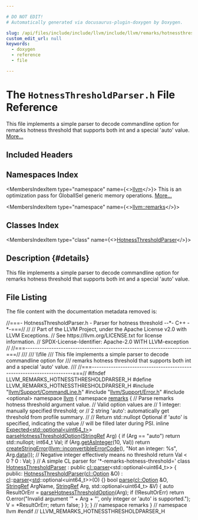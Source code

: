 ```yaml
---

# DO NOT EDIT!
# Automatically generated via docusaurus-plugin-doxygen by Doxygen.

slug: /api/files/include/include/llvm/include/llvm/remarks/hotnessthresholdparser-h
custom_edit_url: null
keywords:
  - doxygen
  - reference
  - file

---
```





# The `HotnessThresholdParser.h` File Reference

<DoxygenPage pluginConfig={pluginConfig}>

This file implements a simple parser to decode commandline option for remarks hotness threshold that supports both int and a special &#39;auto&#39; value. <a href="#details">More...</a>

## Included Headers

<IncludesList>
<IncludesListItem
  filePath="llvm/Support/CommandLine.h"
  permalink="/docs/api/files/include/include/llvm/include/llvm/support/commandline-h"
  isLocal="true" />
<IncludesListItem
  filePath="llvm/Support/Error.h"
  permalink="/docs/api/files/include/include/llvm/include/llvm/support/error-h"
  isLocal="true" />
<IncludesListItem
  filePath="optional"
  permalink=""
  isLocal="false" />
</IncludesList>

## Namespaces Index

<MembersIndex>

<MembersIndexItem
  type="namespace"
  name={<><a href="/docs/api/namespaces/llvm">llvm</a></>}>
This is an optimization pass for GlobalISel generic memory operations. <a href="/docs/api/namespaces/llvm/#details">More...</a>
</MembersIndexItem>

<MembersIndexItem
  type="namespace"
  name={<><a href="/docs/api/namespaces/llvm/remarks">llvm::remarks</a></>}>
</MembersIndexItem>

</MembersIndex>

## Classes Index

<MembersIndex>

<MembersIndexItem
  type="class"
  name={<><a href="/docs/api/classes/llvm/remarks/hotnessthresholdparser">HotnessThresholdParser</a></>}>
</MembersIndexItem>

</MembersIndex>

## Description {#details}

This file implements a simple parser to decode commandline option for remarks hotness threshold that supports both int and a special &#39;auto&#39; value.

## File Listing

The file content with the documentation metadata removed is:

<ProgramListing>

<Link id="l00001" /><CodeLine lineNumber="1"><span class="doxyHighlightComment">//===- HotnessThresholdParser.h - Parser for hotness threshold --&#42;- C++ -&#42;-===//</span></CodeLine>
<Link id="l00002" /><CodeLine lineNumber="2"><span class="doxyHighlightComment">//</span></CodeLine>
<Link id="l00003" /><CodeLine lineNumber="3"><span class="doxyHighlightComment">// Part of the LLVM Project, under the Apache License v2.0 with LLVM Exceptions.</span></CodeLine>
<Link id="l00004" /><CodeLine lineNumber="4"><span class="doxyHighlightComment">// See https://llvm.org/LICENSE.txt for license information.</span></CodeLine>
<Link id="l00005" /><CodeLine lineNumber="5"><span class="doxyHighlightComment">// SPDX-License-Identifier: Apache-2.0 WITH LLVM-exception</span></CodeLine>
<Link id="l00006" /><CodeLine lineNumber="6"><span class="doxyHighlightComment">//</span></CodeLine>
<Link id="l00007" /><CodeLine lineNumber="7"><span class="doxyHighlightComment">//===----------------------------------------------------------------------===//</span></CodeLine>
<Link id="l00008" /><CodeLine lineNumber="8"><span class="doxyHighlightComment">///</span></CodeLine>
<Link id="l00009" /><CodeLine lineNumber="9"><span class="doxyHighlightComment">/// \\file</span></CodeLine>
<Link id="l00010" /><CodeLine lineNumber="10"><span class="doxyHighlightComment">/// This file implements a simple parser to decode commandline option for</span></CodeLine>
<Link id="l00011" /><CodeLine lineNumber="11"><span class="doxyHighlightComment">/// remarks hotness threshold that supports both int and a special &#39;auto&#39; value.</span></CodeLine>
<Link id="l00012" /><CodeLine lineNumber="12"><span class="doxyHighlightComment">///</span></CodeLine>
<Link id="l00013" /><CodeLine lineNumber="13"><span class="doxyHighlightComment">//===----------------------------------------------------------------------===//</span></CodeLine>
<Link id="l00014" /><CodeLine lineNumber="14"></CodeLine>
<Link id="l00015" /><CodeLine lineNumber="15"><span class="doxyHighlightPreprocessor">#ifndef LLVM&#95;REMARKS&#95;HOTNESSTHRESHOLDPARSER&#95;H</span></CodeLine>
<Link id="l00016" /><CodeLine lineNumber="16"><span class="doxyHighlightPreprocessor">#define LLVM&#95;REMARKS&#95;HOTNESSTHRESHOLDPARSER&#95;H</span></CodeLine>
<Link id="l00017" /><CodeLine lineNumber="17"></CodeLine>
<Link id="l00018" /><CodeLine lineNumber="18"><span class="doxyHighlightPreprocessor">#include &quot;<a href="/docs/api/files/include/include/llvm/include/llvm/support/commandline-h">llvm/Support/CommandLine.h</a>&quot;</span></CodeLine>
<Link id="l00019" /><CodeLine lineNumber="19"><span class="doxyHighlightPreprocessor">#include &quot;<a href="/docs/api/files/include/include/llvm/include/llvm/support/error-h">llvm/Support/Error.h</a>&quot;</span></CodeLine>
<Link id="l00020" /><CodeLine lineNumber="20"><span class="doxyHighlightPreprocessor">#include &lt;optional&gt;</span></CodeLine>
<Link id="l00021" /><CodeLine lineNumber="21"></CodeLine>
<Link id="l00022" /><CodeLine lineNumber="22"><span class="doxyHighlightKeyword">namespace </span><span class="doxyHighlight"><a href="/docs/api/namespaces/llvm">llvm</a> &#123;</span></CodeLine>
<Link id="l00023" /><CodeLine lineNumber="23"><span class="doxyHighlightKeyword">namespace </span><span class="doxyHighlight"><a href="/docs/api/namespaces/llvm/remarks">remarks</a> &#123;</span></CodeLine>
<Link id="l00024" /><CodeLine lineNumber="24"></CodeLine>
<Link id="l00025" /><CodeLine lineNumber="25"><span class="doxyHighlightComment">// Parse remarks hotness threshold argument value.</span></CodeLine>
<Link id="l00026" /><CodeLine lineNumber="26"><span class="doxyHighlightComment">// Valid option values are</span></CodeLine>
<Link id="l00027" /><CodeLine lineNumber="27"><span class="doxyHighlightComment">// 1 integer: manually specified threshold; or</span></CodeLine>
<Link id="l00028" /><CodeLine lineNumber="28"><span class="doxyHighlightComment">// 2 string &#39;auto&#39;: automatically get threshold from profile summary.</span></CodeLine>
<Link id="l00029" /><CodeLine lineNumber="29"><span class="doxyHighlightComment">//</span></CodeLine>
<Link id="l00030" /><CodeLine lineNumber="30"><span class="doxyHighlightComment">// Return std::nullopt Optional if &#39;auto&#39; is specified, indicating the value</span></CodeLine>
<Link id="l00031" /><CodeLine lineNumber="31"><span class="doxyHighlightComment">// will be filled later during PSI.</span></CodeLine>
<Link id="l00032" /><CodeLine lineNumber="32" lineLink="/docs/api/namespaces/llvm/remarks/#a4df79ca87cfad6de8aad81df9f474540"><span class="doxyHighlightKeyword">inline</span><span class="doxyHighlight"> <a href="/docs/api/classes/llvm/expected">Expected&lt;std::optional&lt;uint64&#95;t&gt;</a>&gt; <a href="/docs/api/namespaces/llvm/remarks/#a4df79ca87cfad6de8aad81df9f474540">parseHotnessThresholdOption</a>(<a href="/docs/api/classes/llvm/stringref">StringRef</a> Arg) &#123;</span></CodeLine>
<Link id="l00033" /><CodeLine lineNumber="33"><span class="doxyHighlight">  </span><span class="doxyHighlightKeywordFlow">if</span><span class="doxyHighlight"> (Arg == </span><span class="doxyHighlightStringLiteral">&quot;auto&quot;</span><span class="doxyHighlight">)</span></CodeLine>
<Link id="l00034" /><CodeLine lineNumber="34"><span class="doxyHighlight">    </span><span class="doxyHighlightKeywordFlow">return</span><span class="doxyHighlight"> std::nullopt;</span></CodeLine>
<Link id="l00035" /><CodeLine lineNumber="35"></CodeLine>
<Link id="l00036" /><CodeLine lineNumber="36"><span class="doxyHighlight">  int64&#95;t Val;</span></CodeLine>
<Link id="l00037" /><CodeLine lineNumber="37"><span class="doxyHighlight">  </span><span class="doxyHighlightKeywordFlow">if</span><span class="doxyHighlight"> (Arg.<a href="/docs/api/classes/llvm/stringref/#a1881146f2dcc2ca57c9c5f77f938db9d">getAsInteger</a>(10, Val))</span></CodeLine>
<Link id="l00038" /><CodeLine lineNumber="38"><span class="doxyHighlight">    </span><span class="doxyHighlightKeywordFlow">return</span><span class="doxyHighlight"> <a href="/docs/api/namespaces/llvm/#a4d2fd926089a58d482fb67a362e11bad">createStringError</a>(<a href="/docs/api/namespaces/llvm/#a2b43c21951d0948b34bcf7019949032d">llvm::inconvertibleErrorCode</a>(),</span></CodeLine>
<Link id="l00039" /><CodeLine lineNumber="39"><span class="doxyHighlight">                             </span><span class="doxyHighlightStringLiteral">&quot;Not an integer: %s&quot;</span><span class="doxyHighlight">, Arg.<a href="/docs/api/classes/llvm/stringref/#a7b0fa1a82461032cdf16b7f6c59f0a6a">data</a>());</span></CodeLine>
<Link id="l00040" /><CodeLine lineNumber="40"></CodeLine>
<Link id="l00041" /><CodeLine lineNumber="41"><span class="doxyHighlight">  </span><span class="doxyHighlightComment">// Negative integer effectively means no threshold</span></CodeLine>
<Link id="l00042" /><CodeLine lineNumber="42"><span class="doxyHighlight">  </span><span class="doxyHighlightKeywordFlow">return</span><span class="doxyHighlight"> Val &lt; 0 ? 0 : Val;</span></CodeLine>
<Link id="l00043" /><CodeLine lineNumber="43"><span class="doxyHighlight">&#125;</span></CodeLine>
<Link id="l00044" /><CodeLine lineNumber="44"></CodeLine>
<Link id="l00045" /><CodeLine lineNumber="45"><span class="doxyHighlightComment">// A simple CL parser for &#39;&#42;-remarks-hotness-threshold=&#39;</span></CodeLine>
<Link id="l00046" /><CodeLine lineNumber="46" lineLink="/docs/api/classes/llvm/remarks/hotnessthresholdparser"><span class="doxyHighlightKeyword">class </span><span class="doxyHighlight"><a href="/docs/api/classes/llvm/remarks/hotnessthresholdparser/#ac5c9fa72642a87cc4a0f4f80677142b2">HotnessThresholdParser</a> : </span><span class="doxyHighlightKeyword">public</span><span class="doxyHighlight"> <a href="/docs/api/classes/llvm/cl/parser">cl::parser</a>&lt;std::optional&lt;uint64&#95;t&gt;&gt; &#123;</span></CodeLine>
<Link id="l00047" /><CodeLine lineNumber="47"><span class="doxyHighlightKeyword">public</span><span class="doxyHighlight">:</span></CodeLine>
<Link id="l00048" /><CodeLine lineNumber="48" lineLink="/docs/api/classes/llvm/remarks/hotnessthresholdparser/#ac5c9fa72642a87cc4a0f4f80677142b2"><span class="doxyHighlight">  <a href="/docs/api/classes/llvm/remarks/hotnessthresholdparser/#ac5c9fa72642a87cc4a0f4f80677142b2">HotnessThresholdParser</a>(<a href="/docs/api/classes/llvm/cl/option">cl::Option</a> &amp;O) : <a href="/docs/api/namespaces/llvm/cl">cl</a>::<a href="/docs/api/classes/llvm/cl/parser/#a5438381d402f2464672bc4e355f36bc7">parser</a>&lt;<a href="/docs/api/namespaces/std">std</a>::optional&lt;uint64&#95;t&gt;&gt;(O) &#123;&#125;</span></CodeLine>
<Link id="l00049" /><CodeLine lineNumber="49"></CodeLine>
<Link id="l00050" /><CodeLine lineNumber="50" lineLink="/docs/api/classes/llvm/remarks/hotnessthresholdparser/#a12a95594e03a3f096de030d0ee1b7177"><span class="doxyHighlight">  </span><span class="doxyHighlightKeywordType">bool</span><span class="doxyHighlight"> <a href="/docs/api/classes/llvm/remarks/hotnessthresholdparser/#a12a95594e03a3f096de030d0ee1b7177">parse</a>(<a href="/docs/api/classes/llvm/cl/option">cl::Option</a> &amp;O, <a href="/docs/api/classes/llvm/stringref">StringRef</a> ArgName, <a href="/docs/api/classes/llvm/stringref">StringRef</a> Arg,</span></CodeLine>
<Link id="l00051" /><CodeLine lineNumber="51"><span class="doxyHighlight">             std::optional&lt;uint64&#95;t&gt; &amp;V) &#123;</span></CodeLine>
<Link id="l00052" /><CodeLine lineNumber="52"><span class="doxyHighlight">    </span><span class="doxyHighlightKeyword">auto</span><span class="doxyHighlight"> ResultOrErr = <a href="/docs/api/namespaces/llvm/remarks/#a4df79ca87cfad6de8aad81df9f474540">parseHotnessThresholdOption</a>(Arg);</span></CodeLine>
<Link id="l00053" /><CodeLine lineNumber="53"><span class="doxyHighlight">    </span><span class="doxyHighlightKeywordFlow">if</span><span class="doxyHighlight"> (!ResultOrErr)</span></CodeLine>
<Link id="l00054" /><CodeLine lineNumber="54"><span class="doxyHighlight">      </span><span class="doxyHighlightKeywordFlow">return</span><span class="doxyHighlight"> O.error(</span><span class="doxyHighlightStringLiteral">&quot;Invalid argument &#39;&quot;</span><span class="doxyHighlight"> + Arg +</span></CodeLine>
<Link id="l00055" /><CodeLine lineNumber="55"><span class="doxyHighlight">                     </span><span class="doxyHighlightStringLiteral">&quot;&#39;, only integer or &#39;auto&#39; is supported.&quot;</span><span class="doxyHighlight">);</span></CodeLine>
<Link id="l00056" /><CodeLine lineNumber="56"></CodeLine>
<Link id="l00057" /><CodeLine lineNumber="57"><span class="doxyHighlight">    V = &#42;ResultOrErr;</span></CodeLine>
<Link id="l00058" /><CodeLine lineNumber="58"><span class="doxyHighlight">    </span><span class="doxyHighlightKeywordFlow">return</span><span class="doxyHighlight"> </span><span class="doxyHighlightKeyword">false</span><span class="doxyHighlight">;</span></CodeLine>
<Link id="l00059" /><CodeLine lineNumber="59"><span class="doxyHighlight">  &#125;</span></CodeLine>
<Link id="l00060" /><CodeLine lineNumber="60"><span class="doxyHighlight">&#125;;</span></CodeLine>
<Link id="l00061" /><CodeLine lineNumber="61"></CodeLine>
<Link id="l00062" /><CodeLine lineNumber="62"><span class="doxyHighlight">&#125; </span><span class="doxyHighlightComment">// namespace remarks</span></CodeLine>
<Link id="l00063" /><CodeLine lineNumber="63"><span class="doxyHighlight">&#125; </span><span class="doxyHighlightComment">// namespace llvm</span></CodeLine>
<Link id="l00064" /><CodeLine lineNumber="64"><span class="doxyHighlightPreprocessor">#endif </span><span class="doxyHighlightComment">// LLVM&#95;REMARKS&#95;HOTNESSTHRESHOLDPARSER&#95;H</span></CodeLine>

</ProgramListing>


</DoxygenPage>
